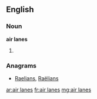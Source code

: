 ==English==

===Noun===
'''air lanes'''

# {{plural of|[[air lane]]}}

===Anagrams===
* [[Raelians#English|Raelians]], [[Raëlians#English|Raëlians]]

[[ar:air lanes]]
[[fr:air lanes]]
[[mg:air lanes]]